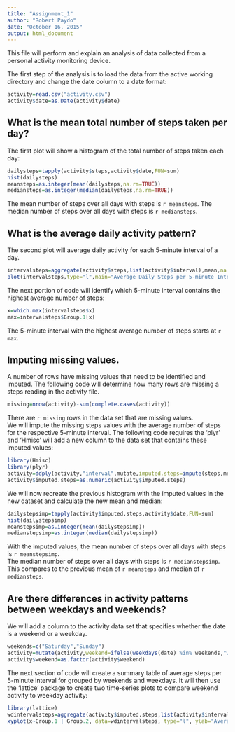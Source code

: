 ```yaml
---
title: "Assignment_1"
author: "Robert Paydo"
date: "October 16, 2015"
output: html_document
---
```


This file will perform and explain an analysis of data collected from a personal activity monitoring device.

The first step of the analysis is to load the data from the active working directory and change the date column to a date format:

```r
activity=read.csv("activity.csv")
activity$date=as.Date(activity$date)
```

## What is the mean total number of steps taken per day?  

The first plot will show a histogram of the total number of steps taken each day:  

```r
dailysteps=tapply(activity$steps,activity$date,FUN=sum)
hist(dailysteps)
meansteps=as.integer(mean(dailysteps,na.rm=TRUE))
mediansteps=as.integer(median(dailysteps,na.rm=TRUE))

```

The mean number of steps over all days with steps is `r meansteps`.  The median number of steps
over all days with steps is `r mediansteps`.  

## What is the average daily activity pattern?  

The second plot will average daily activity for each 5-minute interval of a day.  

```r
intervalsteps=aggregate(activity$steps,list(activity$interval),mean,na.rm=TRUE)
plot(intervalsteps,type="l",main="Average Daily Steps per 5-minute Interval",ylab="Number of Steps",xlab="5-minute Interval")
```

The next portion of code will identify which 5-minute interval contains the highest average number of steps:

```r
x=which.max(intervalsteps$x)
max=intervalsteps$Group.1[x]
```

The 5-minute interval with the highest average number of steps starts at `r max`.  

## Imputing missing values.  

A number of rows have missing values that need to be identified and imputed. The following code
will determine how many rows are missing a steps reading in the activity file.

```r
missing=nrow(activity)-sum(complete.cases(activity))
```

There are `r missing` rows in the data set that are missing values.  
We will impute the missing steps values with the average number of steps for the respective
5-minute interval. The following code requires the 'plyr' and 'Hmisc' will add a new column to 
the data set that contains these imputed values:

```r
library(Hmisc)
library(plyr)
activity=ddply(activity,"interval",mutate,imputed.steps=impute(steps,mean))
activity$imputed.steps=as.numeric(activity$imputed.steps)
```

We will now recreate the previous histogram with the imputed values in the new dataset and
calculate the new mean and median:

```r
dailystepsimp=tapply(activity$imputed.steps,activity$date,FUN=sum)
hist(dailystepsimp)
meanstepsimp=as.integer(mean(dailystepsimp))
medianstepsimp=as.integer(median(dailystepsimp))
```

With the imputed values, the mean number of steps over all days with steps is `r meanstepsimp`.  
The median number of steps over all days with steps is `r medianstepsimp`. This compares to the
previous mean of `r meansteps` and median of `r mediansteps`.

## Are there differences in activity patterns between weekdays and weekends?  

We will add a column to the activity data set that specifies whether the date is a weekend
or a weekday.  

```r
weekends=c("Saturday","Sunday")
activity=mutate(activity,weekend=ifelse(weekdays(date) %in% weekends,"weekend","weekday"))
activity$weekend=as.factor(activity$weekend)
```

The next section of code will create a summary table of average steps per 5-minute interval
for grouped by weekends and weekdays. It will then use the 'lattice' package to create two 
time-series plots to compare weekend activity to weekday activity:

```r
library(lattice)
wdintervalsteps=aggregate(activity$imputed.steps,list(activity$interval,activity$weekend),mean)
xyplot(x~Group.1 | Group.2, data=wdintervalsteps, type="l", ylab="Average Steps", xlab="5-minute Interval")
```
